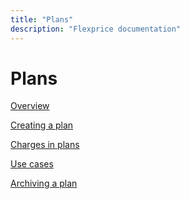 ```yaml
---
title: "Plans"
description: "Flexprice documentation"
---
```


# Plans

[Overview](Plans%201b09b3a59a6880e3b79cc7da56b5df8f/Overview%201b09b3a59a68806cbd5eec0fd52f6cc9.md)

[Creating a plan](Plans%201b09b3a59a6880e3b79cc7da56b5df8f/Creating%20a%20plan%201b09b3a59a688066bf3af99228690180.md)

[Charges in plans](Plans%201b09b3a59a6880e3b79cc7da56b5df8f/Charges%20in%20plans%201b09b3a59a6880d69013dab788bbe5ea.md)

[Use cases](Plans%201b09b3a59a6880e3b79cc7da56b5df8f/Use%20cases%201b09b3a59a68802ebe6ed1b070b8c9eb.md)

[Archiving a plan](Plans%201b09b3a59a6880e3b79cc7da56b5df8f/Archiving%20a%20plan%201b09b3a59a68801bb187f3f9592e3c08.md)